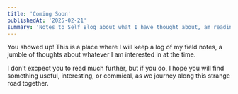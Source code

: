 ```yaml
---
title: 'Coming Soon'
publishedAt: '2025-02-21'
summary: 'Notes to Self Blog about what I have thought about, am reading, and ideas for the future.'
---
```


You showed up! This is a place where I will keep a log of my field notes, a jumble of thoughts about whatever I am interested in at the time.

I don't excpect you to read much further, but if you do, I hope you will find something useful, interesting, or commical, as we journey along this strange road together.